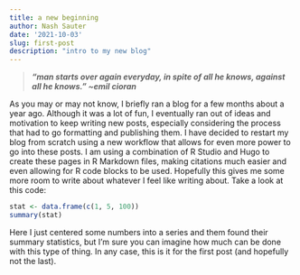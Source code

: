 ```yaml
---
title: a new beginning
author: Nash Sauter
date: '2021-10-03'
slug: first-post
description: "intro to my new blog"
---
```

> ***"man starts over again everyday, in spite of all he knows, against all he knows." ~emil cioran***

As you may or may not know, I briefly ran a blog for a few months about a year ago.
Although it was a lot of fun, I eventually ran out of ideas and motivation to keep writing new posts, especially considering the process that had to go formatting and publishing them.
I have decided to restart my blog from scratch using a new workflow that allows for even more power to go into these posts.
I am using a combination of R Studio and Hugo to create these pages in R Markdown files, making citations much easier and even allowing for R code blocks to be used.
Hopefully this gives me some more room to write about whatever I feel like writing about.
Take a look at this code:

```r
stat <- data.frame(c(1, 5, 100))
summary(stat)
```

Here I just centered some numbers into a series and them found their summary statistics, but I'm sure you can imagine how much can be done with this type of thing.
In any case, this is it for the first post (and hopefully not the last).